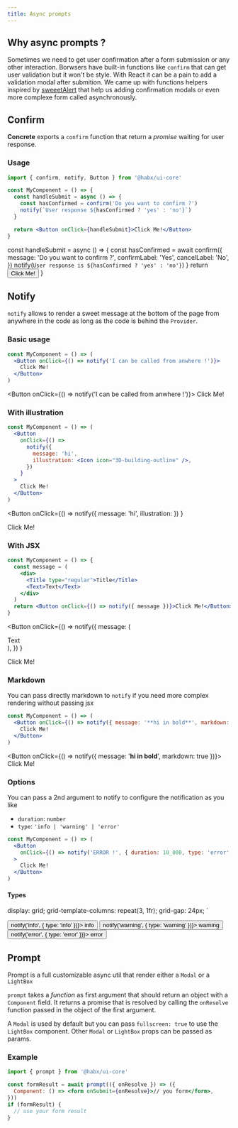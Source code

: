 ```yaml
---
title: Async prompts
---
```




## Why async prompts ?

Sometimes we need to get user confirmation after a form submission or any other interaction.
Borwsers have built-in functions like `confirm` that can get user validation but it won't be style.
With React it can be a pain to add a validation modal after submition. We came up with functions helpers inspired by
[sweeetAlert](https://sweetalert2.github.io/) that help us adding confirmation modals or even more complexe form called
asynchronously.

## Confirm

**Concrete** exports a `confirm` function that return a _promise_ waiting for user response.

### Usage

```jsx
import { confirm, notify, Button } from '@habx/ui-core'

const MyComponent = () => {
  const handleSubmit = async () => {
    const hasConfirmed = confirm('Do you want to confirm ?')
    notify(`User response ${hasConfirmed ? 'yes' : 'no'}`)
  }

  return <Button onClick={handleSubmit}>Click Me!</Button>
}
```

  const handleSubmit = async () => {
    const hasConfirmed = await confirm({
      message: 'Do you want to confirm ?',
      confirmLabel: 'Yes',
      cancelLabel: 'No',
    })
    notify(`User response is ${hasConfirmed ? 'yes' : 'no'}`)
  }
  return <Button onClick={handleSubmit}>Click Me!</Button>
}

<BasicConfirmUsage />

## Notify

`notify` allows to render a sweet message at the bottom of the page from anywhere in the code
as long as the code is behind the `Provider`.

### Basic usage

```jsx
const MyComponent = () => (
  <Button onClick={() => notify('I can be called from anwhere !')}>
    Click Me!
  </Button>
)
```

<Button onClick={() => notify('I can be called from anwhere !')}>
  Click Me!
</Button>

### With illustration

```jsx
const MyComponent = () => (
  <Button
    onClick={() =>
      notify({
        message: 'hi',
        illustration: <Icon icon="3D-building-outline" />,
      })
    }
  >
    Click Me!
  </Button>
)
```

<Button
  onClick={() =>
    notify({ message: 'hi', illustration: <Icon icon="3D-building-outline" /> })
  }
>
  Click Me!
</Button>

### With JSX

```jsx
const MyComponent = () => {
  const message = (
    <div>
      <Title type="regular">Title</Title>
      <Text>Text</Text>
    </div>
  )
  return <Button onClick={() => notify({ message })}>Click Me!</Button>
}
```

<Button
  onClick={() =>
    notify({
      message: (
        <div>
          <Title type="regular">Title</Title>
          <Text>Text</Text>
        </div>
      ),
    })
  }
>
  Click Me!
</Button>

### Markdown

You can pass directly markdown to `notify` if you need more complex rendering without passing jsx

```jsx
const MyComponent = () => (
  <Button onClick={() => notify({ message: '**hi in bold**', markdown: true })}>
    Click Me!
  </Button>
)
```

<Button onClick={() => notify({ message: '**hi in bold**', markdown: true })}>
  Click Me!
</Button>

### Options

You can pass a 2nd argument to notify to configure the notification as you like

- `duration`: `number`
- `type`: `'info | 'warning' | 'error'`

```jsx
const MyComponent = () => (
  <Button
    onClick={() => notify('ERROR !', { duration: 10_000, type: 'error' })}
  >
    Click Me!
  </Button>
)
```

#### Types

  display: grid;
  grid-template-columns: repeat(3, 1fr);
  grid-gap: 24px;
`

<TypeContainer>
  <Button small onClick={() => notify('info', { type: 'info' })}>
    info
  </Button>
  <Button small warning onClick={() => notify('warning', { type: 'warning' })}>
    warning
  </Button>
  <Button small error onClick={() => notify('error', { type: 'error' })}>
    error
  </Button>
</TypeContainer>

## Prompt

Prompt is a full customizable async util that render either a `Modal` or a `LightBox`

`prompt` takes a _function_ as first argument that should return an object with a `Component` field.
It returns a promise that is resolved by calling the `onResolve` function passed in the object of the first argument.

A `Modal` is used by default but you can pass `fullscreen: true` to use the `LightBox` component.
Other `Modal` or `LightBox` props can be passed as params.

### Example

```jsx
import { prompt } from '@habx/ui-core'

const formResult = await prompt(({ onResolve }) => ({
  Component: () => <form onSubmit={onResolve}>// you form</form>,
}))
if (formResult) {
  // use your form result
}
```
